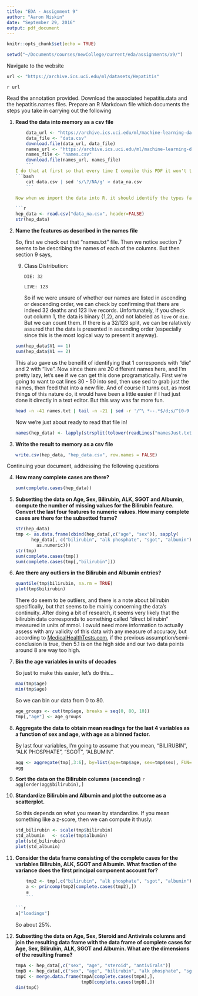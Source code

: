 ```yaml
---
title: "EDA - Assignment 9"
author: "Aaron Niskin"
date: "September 29, 2016"
output: pdf_document
---
```


```r
knitr::opts_chunk$set(echo = TRUE)
```

```r
setwd("~/Documents/courses/newCollege/current/eda/assignments/a9/")
```

Navigate to the website

```r
url <- "https://archive.ics.uci.edu/ml/datasets/Hepatitis"
```

`r url`

Read the annotation provided. Download the associated hepatitis.data and the hepatitis.names files. Prepare an R Markdown file which documents the steps you take in carrying out the following

1.  **Read the data into memory as a csv file**
    ```r
    data_url <- "https://archive.ics.uci.edu/ml/machine-learning-databases/hepatitis/hepatitis.data"
    data_file <- "data.csv"
    download.file(data_url, data_file)
    names_url <- "https://archive.ics.uci.edu/ml/machine-learning-databases/hepatitis/hepatitis.names"
    names_file <- "names.csv"
    download.file(names_url, names_file)
    ```
    I do that at first so that every time I compile this PDF it won't try to download the files again and again. So now we want to read these files into memory. But before we do that, we're going to want to get rid of those pesky "?" NA values. So let's replace all of those using our favorite bash stream editing program, "sed"!
    ```bash
    cat data.csv | sed 's/\?/NA/g' > data_na.csv
    ```
    
    Now when we import the data into R, it should identify the types far more easily.
    
    ```r
    hep_data <- read.csv("data_na.csv", header=FALSE)
    str(hep_data)
    ```

2.  **Name the features as described in the names file**
    
    So, first we check out that "names.txt" file. Then we notice section 7 seems to be describing the names of each of the columns. But then section 9 says, 
    9.  Class Distribution:
    
            DIE: 32
            
            LIVE: 123
    So if we were unsure of whether our names are listed in ascending or descending order, we can check by confirming that there are indeed 32 deaths and 123 live records. Unfortunately, if you check out column 1, the data is binary {1,2}, and not labeled as `live` or `die`. But we can count them. If there is a 32/123 split, we can be ralatively assured that the data is presented in ascending order (especially since this is the most logical way to present it anyway).
    
    ```r
    sum(hep_data$V1 == 1)
    sum(hep_data$V1 == 2)
    ```
    
    This also gave us the beneifit of identifying that 1 corresponds with "die" and 2 with "live". Now since there are 20 different names here, and I'm pretty lazy, let's see if we can get this done programatically. First we're going to want to cat lines 30 - 50 into sed, then use sed to grab just the names, then feed that into a new file. And of course it turns out, as most things of this nature do, it would have been a little easier if I had just done it directly in a text editor. But this way was far more fun.
    ```bash
    head -n -41 names.txt | tail -n -21 | sed -r '/^\ *--.*$/d;s/^[0-9 \.]+([a-zA-Z ]+)\:.*$/\1/g;' > namesJust.txt
    ```
    
    Now we're just about ready to read that file in!
    
    ```r
    names(hep_data) <- lapply(strsplit(tolower(readLines("namesJust.txt")), "\n"), as.character)
    ```
    
3.  **Write the result to memory as a csv file**
    
    ```r
    write.csv(hep_data, "hep_data.csv", row.names = FALSE)
    ```

Continuing your document, addressing the following questions

4.  **How many complete cases are there?**

    ```r
    sum(complete.cases(hep_data))
    ```

5.  **Subsetting the data on Age, Sex, Bilirubin, ALK, SGOT and Albumin, compute the number of missing values for the Bilirubin feature. Convert the last four features to numeric values. How many complete cases are there for the subsetted frame?**
    
    ```r
    str(hep_data)
    tmp <- as.data.frame(cbind(hep_data[,c("age", "sex")], sapply(
          hep_data[, c("bilirubin", "alk phosphate", "sgot", "albumin")],
            as.numeric)))
    str(tmp)
    sum(complete.cases(tmp))
    sum(complete.cases(tmp[,"bilirubin"]))
    ```

6.  **Are there any outliers in the Bilirubin and Albumin entries?**
    
    ```r
    quantile(tmp$bilirubin, na.rm = TRUE)
    plot(tmp$bilirubin)
    ```
    
    There do seem to be outliers, and there is a note about bilirubin specifically, but that seems to be mainly concerning the data's continuity. After doing a bit of research, it seems very likely that the bilirubin data corresponds to something called "direct bilirubin" measured in units of mmol. I owuld need more information to actually assess with any validity of this data with any measure of accuracy, but according to [MedicalHealthTests.com](medicalhealthtests.com]), if the previous assumption/semi-conclusion is true, then 5.1 is on the high side and our two data points around 8 are way too high.

7.  **Bin the age variables in units of decades**
    
    So just to make this easier, let's do this...
    
    ```r
    max(tmp$age)
    min(tmp$age)
    ```
    
    So we can bin our data from 0 to 80.
    
    ```r
    age_groups <- cut(tmp$age, breaks = seq(0, 80, 10))
    tmp[,"age"] <- age_groups
    ```

8.  **Aggregate the data to obtain mean readings for the last 4 variables as a function of sex and age, with age as a binned factor.**
    
    By last four variables, I'm going to assume that you mean, "BILIRUBIN", "ALK PHOSPHATE", "SGOT", "ALBUMIN".
    
    ```r
    agg <- aggregate(tmp[,3:6], by=list(age=tmp$age, sex=tmp$sex), FUN=mean, na.rm=TRUE)
    agg
    ```

9.  **Sort the data on the Bilirubin columns (ascending)**
    ```r
    agg[order(agg$bilirubin),]
    ```

10. **Standardize Bilirubin and Albumin and plot the outcome as a scatterplot.**
    
    So this depends on what you mean by standardize. If you mean something like a z-score, then we can compute it thusly:
    ```r
    std_bilirubin <- scale(tmp$bilirubin)
    std_albumin   <- scale(tmp$albumin)
    plot(std_bilirubin)
    plot(std_albumin)
    ```

11. **Consider the data frame consisting of the complete cases for the variables Bilirubin, ALK, SGOT and Albumin. What fraction of the variance does the first principal component account for?**
    ```r
    tmp2 <- tmp[,c("bilirubin", "alk phosphate", "sgot", "albumin")]
    a <- princomp(tmp2[complete.cases(tmp2),])
    a
    ```
    
    ```r
    a["loadings"]
    ```
    So about 25%.

12. **Subsetting the data on Age, Sex, Steroid and Antivirals columns and join the resulting data frame with the data frame of complete cases for Age, Sex, Bilirubin, ALK, SGOT and Albumin. What are the dimensions of the resulting frame?**
    
    ```r
    tmpA <- hep_data[,c("sex", "age", "steroid", "antivirals")]
    tmpB <- hep_data[,c("sex", "age", "bilirubin", "alk phosphate", "sgot", "albumin")]
    tmpC <- merge.data.frame(tmpA[complete.cases(tmpA),], 
                             tmpB[complete.cases(tmpB),])
    dim(tmpC)
    ```